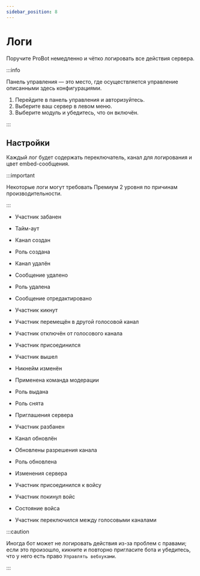 ```yaml
---
sidebar_position: 8
---
```


# Логи

Поручите ProBot немедленно и чётко логировать все действия сервера.

:::info

Панель управления — это место, где осуществляется управление описанными здесь конфигурациями.

1. Перейдите в панель управления и авторизуйтесь. 
2. Выберите ваш сервер в левом меню.
3. Выберите модуль и убедитесь, что он включён. 

:::

## Настройки

Каждый лог будет содержать переключатель, канал для логирования и цвет embed-сообщения.

:::important 

Некоторые логи могут требовать Премиум 2 уровня по причинам производительности.

:::

- Участник забанен



- Тайм-аут



- Канал создан



- Роль создана



- Канал удалён



- Сообщение удалено



- Роль удалена



- Сообщение отредактировано



- Участник кикнут



- Участник перемещён в другой голосовой канал



- Участник отключён от голосового канала


- Участник присоединился



- Участник вышел



- Никнейм изменён



- Применена команда модерации



- Роль выдана



- Роль снята



- Приглашения сервера



- Участник разбанен



- Канал обновлён



- Обновлены разрешения канала



- Роль обновлена



- Изменения сервера



- Участник присоединился к войсу



- Участник покинул войс



- Состояние войса



- Участник переключился между голосовыми каналами


:::caution

Иногда бот может не логировать действия из-за проблем с правами; если это произошло, кикните и повторно пригласите бота и убедитесь, что у него есть право `Управлять вебхуками`.

:::
